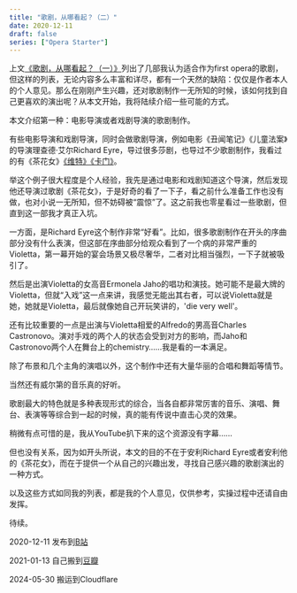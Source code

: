 ```yaml
---
title: "歌剧，从哪看起？（二）"
date: 2020-12-11
draft: false
series: ["Opera Starter"]
---
```


上文[《歌剧，从哪看起？（一）》](../opera-starter-01)列出了几部我认为适合作为first opera的歌剧，但这样的列表，无论内容多么丰富和详尽，都有一个天然的缺陷：仅仅是作者本人的个人意见。那么在刚刚产生兴趣，还对歌剧制作一无所知的时候，该如何找到自己更喜欢的演出呢？从本文开始，我将陆续介绍一些可能的方式。

本文介绍第一种：电影导演或者戏剧导演的歌剧制作。

有些电影导演和戏剧导演，同时会做歌剧导演，例如电影《丑闻笔记》《儿童法案》的导演理查德·艾尔Richard Eyre，导过很多莎剧，也导过不少歌剧制作，我看过的有《茶花女》[《维特》](https://www.bilibili.com/video/BV1p64y1T7hZ)[《卡门》](https://www.bilibili.com/video/BV1ss411Q7jg)。

举这个例子很大程度是个人经验，我先是通过电影和戏剧知道这个导演，然后发现他还导演过歌剧《茶花女》，于是好奇的看了一下子，看之前什么准备工作也没有做，也对小说一无所知，但不妨碍被“震惊”了。这之前我也零星看过一些歌剧，但直到这一部我才真正入坑。

一方面，是Richard Eyre这个制作非常“好看”。比如，很多歌剧制作在开头的序曲部分没有什么表演，但这部在序曲部分给观众看到了一个病的非常严重的Violetta，第一幕开始的宴会场景又极尽奢华，二者对比相当强烈，一下子就被吸引了。

然后是出演Violetta的女高音Ermonela Jaho的唱功和演技。她可能不是最大牌的Violetta，但就“入戏”这一点来讲，我感觉无能出其右者，可以说Violetta就是她，她就是Violetta，最后就像她自己开玩笑讲的，'die very well'。

还有比较重要的一点是出演与Violetta相爱的Alfredo的男高音Charles Castronovo。演对手戏的两个人的状态会受到对方的影响，而Jaho和Castronovo两个人在舞台上的chemistry……我是看的一本满足。

除了布景和几个主角的演唱以外，这个制作中还有大量华丽的合唱和舞蹈等情节。

当然还有威尔第的音乐真的好听。

歌剧最大的特色就是多种表现形式的综合，当各自都非常厉害的音乐、演唱、舞台、表演等等综合到一起的时候，真的能有传说中直击心灵的效果。

稍微有点可惜的是，我从YouTube扒下来的这个资源没有字幕……

但也没有关系，因为如开头所说，本文的目的不在于安利Richard Eyre或者安利他的《茶花女》，而在于提供一个从自己的兴趣出发，寻找自己感兴趣的歌剧演出的一种方式。

以及这些方式如同我的列表，都是我的个人意见，仅供参考，实操过程中还请自由发挥。

待续。

2020-12-11 发布到[B站](https://www.bilibili.com/read/cv8780608)

2021-01-13 自己搬到[豆瓣](https://www.douban.com/note/791454400)

2024-05-30 搬运到Cloudflare

